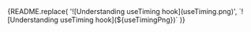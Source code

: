 
<Meta title="Packages/Measuretiming/README" />

<Description>
  {README.replace(
    '![Understanding useTiming hook](useTiming.png)',
    `![Understanding useTiming hook](${useTimingPng})`
  )}
</Description>

